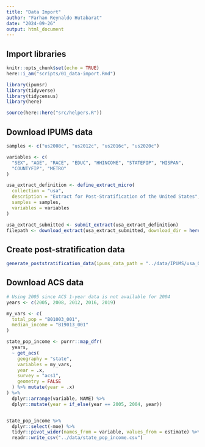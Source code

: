 ```yaml
---
title: "Data Import"
author: "Farhan Reynaldo Hutabarat"
date: "2024-09-26"
output: html_document
---
```


## Import libraries

```r
knitr::opts_chunk$set(echo = TRUE)
here::i_am("scripts/01_data-import.Rmd")
```

```r
library(ipumsr)
library(tidyverse)
library(tidycensus)
library(here)

source(here::here("src/helpers.R"))
```

## Download IPUMS data

```r
samples <- c("us2008c", "us2012c", "us2016c", "us2020c")

variables <- c(
  "SEX", "AGE", "RACE", "EDUC", "HHINCOME", "STATEFIP", "HISPAN",
  "COUNTYFIP", "METRO"
)

usa_extract_definition <- define_extract_micro(
  collection = "usa",
  description = "Extract for Post-Stratification of the United States",
  samples = samples,
  variables = variables
)

usa_extract_submitted <- submit_extract(usa_extract_definition)
filepath <- download_extract(usa_extract_submitted, download_dir = here("data/IPUMS/"))
```

## Create post-stratification data

```r
generate_poststratification_data(ipums_data_path = "../data/IPUMS/usa_00008.xml")
```

## Download ACS data

```r
# Using 2005 since ACS 1-year data is not available for 2004
years <- c(2005, 2008, 2012, 2016, 2019)

my_vars <- c(
  total_pop = "B01003_001",
  median_income = "B19013_001"
)

state_pop_income <- purrr::map_dfr(
  years,
  ~ get_acs(
    geography = "state",
    variables = my_vars,
    year = .x,
    survey = "acs1",
    geometry = FALSE
  ) %>% mutate(year = .x)
) %>%
  dplyr::arrange(variable, NAME) %>%
  dplyr::mutate(year = if_else(year == 2005, 2004, year))


state_pop_income %>%
  dplyr::select(-moe) %>%
  tidyr::pivot_wider(names_from = variable, values_from = estimate) %>%
  readr::write_csv("../data/state_pop_income.csv")
```
